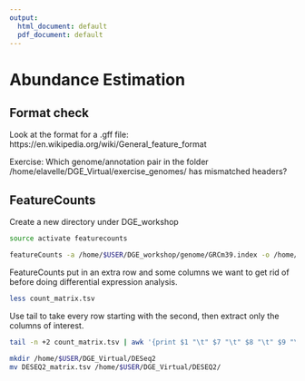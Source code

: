 ```yaml
---
output:
  html_document: default
  pdf_document: default
---
```

# Abundance Estimation

## Format check

Look at the format for a .gff file: https://en.wikipedia.org/wiki/General_feature_format

Exercise: Which genome/annotation pair in the folder /home/elavelle/DGE_Virtual/exercise_genomes/ has mismatched headers?

## FeatureCounts

Create a new directory under DGE_workshop
```bash
source activate featurecounts

featureCounts -a /home/$USER/DGE_workshop/genome/GRCm39.index -o /home/$USER/DGE_workshop/count_matrix.tsv --largestOverlap -M --primary -T 10 -t gene -g gene_name *.bam
```

FeatureCounts put in an extra row and some columns we want to get rid of before doing differential expression analysis.

```bash
less count_matrix.tsv
```

Use tail to take every row starting with the second, then extract only the columns of interest.

```bash
tail -n +2 count_matrix.tsv | awk '{print $1 "\t" $7 "\t" $8 "\t" $9 "\t" $10 "\t" $11 "\t" $12 "\t" $13 "\t" $14 "\t" $15 "\t" $16 "\t" $17 "\t" $18}' > DESEQ2_matrix.tsv
```

```bash
mkdir /home/$USER/DGE_Virtual/DESeq2
mv DESEQ2_matrix.tsv /home/$USER/DGE_Virtual/DESEQ2/
```






